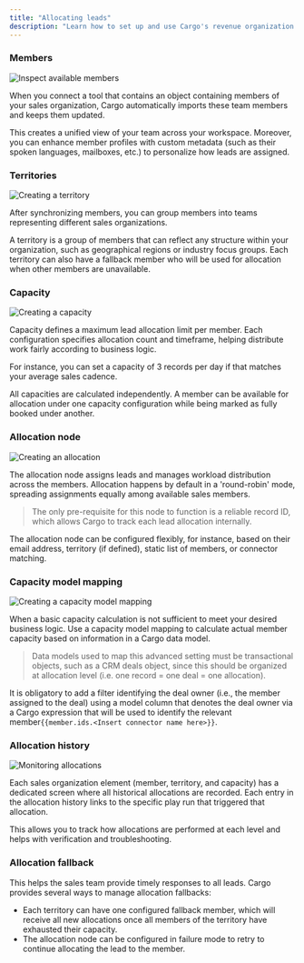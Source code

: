 ```yaml
---
title: "Allocating leads"
description: "Learn how to set up and use Cargo's revenue organization features for lead allocation"
---
```


### Members

![Inspect available members](/images/allocating-leads-1.png)

When you connect a tool that contains an object containing members of your sales organization, Cargo automatically imports these team members and keeps them updated.

This creates a unified view of your team across your workspace. Moreover, you can enhance member profiles with custom metadata (such as their spoken languages, mailboxes, etc.) to personalize how leads are assigned.

### Territories

![Creating a territory](/images/allocating-leads-2.png)

After synchronizing members, you can group members into teams representing different sales organizations.

A territory is a group of members that can reflect any structure within your organization, such as geographical regions or industry focus groups. Each territory can also have a fallback member who will be used for allocation when other members are unavailable.

### Capacity

![Creating a capacity](/images/allocating-leads-3.png)

Capacity defines a maximum lead allocation limit per member. Each configuration specifies allocation count and timeframe, helping distribute work fairly according to business logic.

For instance, you can set a capacity of 3 records per day if that matches your average sales cadence.

All capacities are calculated independently. A member can be available for allocation under one capacity configuration while being marked as fully booked under another.

### Allocation node

![Creating an allocation](/images/allocating-leads-4.png)

The allocation node assigns leads and manages workload distribution across the members. Allocation happens by default in a 'round-robin' mode, spreading assignments equally among available sales members.

> The only pre-requisite for this node to function is a reliable record ID, which allows Cargo to track each lead allocation internally.

The allocation node can be configured flexibly, for instance, based on their email address, territory (if defined), static list of members, or connector matching.

### Capacity model mapping

![Creating a capacity model mapping](/images/allocating-leads-5.png)

When a basic capacity calculation is not sufficient to meet your desired business logic. Use a capacity model mapping to calculate actual member capacity based on information in a Cargo data model.

> Data models used to map this advanced setting must be transactional objects, such as a CRM deals object, since this should be organized at allocation level (i.e. one record = one deal = one allocation).

It is obligatory to add a filter identifying the deal owner (i.e., the member assigned to the deal) using a model column that denotes the deal owner via a Cargo expression that will be used to identify the relevant member`{{member.ids.<Insert connector name here>}}`.

### Allocation history

![Monitoring allocations](/images/allocating-leads-6.png)

Each sales organization element (member, territory, and capacity) has a dedicated screen where all historical allocations are recorded. Each entry in the allocation history links to the specific play run that triggered that allocation.

This allows you to track how allocations are performed at each level and helps with verification and troubleshooting.

### Allocation fallback

This helps the sales team provide timely responses to all leads. Cargo provides several ways to manage allocation fallbacks:

- Each territory can have one configured fallback member, which will receive all new allocations once all members of the territory have exhausted their capacity.
- The allocation node can be configured in failure mode to retry to continue allocating the lead to the member.